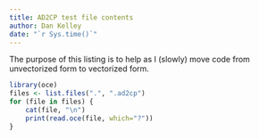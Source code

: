 ```yaml
---
title: AD2CP test file contents
author: Dan Kelley
date: "`r Sys.time()`"
---
```


The purpose of this listing is to help as I (slowly) move code from
unvectorized form to vectorized form.

```r
library(oce)
files <- list.files(".", ".ad2cp")
for (file in files) {
    cat(file, "\n")
    print(read.oce(file, which="?"))
}
```

